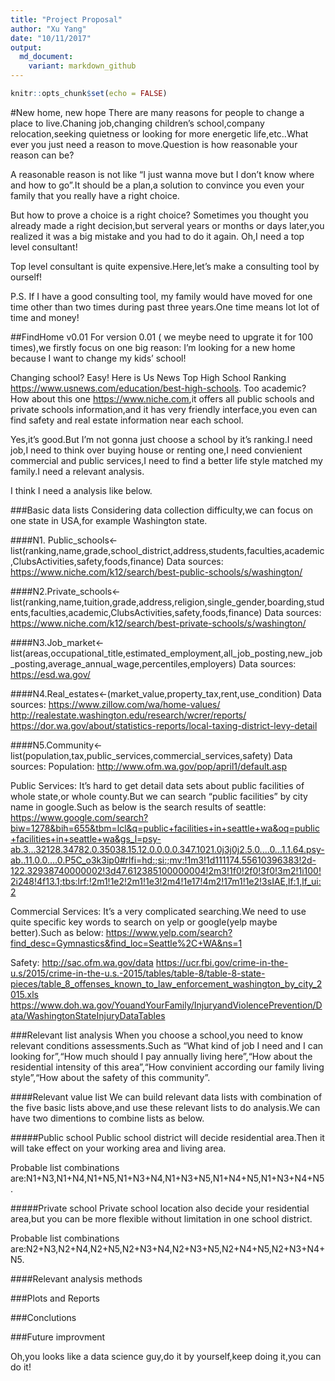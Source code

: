 ```yaml
---
title: "Project Proposal"
author: "Xu Yang"
date: "10/11/2017"
output: 
  md_document:
    variant: markdown_github
---
```


```r
knitr::opts_chunk$set(echo = FALSE)
```

#New home, new hope
There are many reasons for people to change a place to live.Chaning job,changing children's school,company relocation,seeking quietness or looking for more energetic life,etc..What ever you just need a reason to move.Question is how reasonable your reason can be?

A reasonable reason is not like "I just wanna move but I don't know where and how to go".It should be a plan,a solution to convince you even your family that you really have a right choice.

But how to prove a choice is a right choice? Sometimes you thought you already made a right decision,but serveral years or months or days later,you realized it was a big mistake and you had to do it again. Oh,I need a top level consultant!

Top level consultant is quite expensive.Here,let's make a consulting tool by ourself!

P.S. If I have a good consulting tool, my family would have moved for one time other than two times during past three years.One time means lot lot of time and money!

##FindHome v0.01
For version 0.01 ( we meybe need to upgrate it for 100 times),we firstly focus on one big reason: I'm looking for a new home because I want to change my kids' school! 

Changing school? Easy! Here is Us News Top High School Ranking <https://www.usnews.com/education/best-high-schools>. Too academic? How about this one <https://www.niche.com>,it offers all public schools and private schools information,and it has very friendly interface,you even can find safety and real estate information near each school.

Yes,it's good.But I'm not gonna just choose a school by it's ranking.I need job,I need to think over buying house or renting one,I need convienient commercial and public services,I need to find a better life style matched my family.I need a relevant analysis.

I think I need a analysis like below.

###Basic data lists
Considering data collection difficulty,we can focus on one state in USA,for example Washington state.

####N1. Public_schools<-list(ranking,name,grade,school_district,address,students,faculties,academic,ClubsActivities,safety,foods,finance)
Data sources:
<https://www.niche.com/k12/search/best-public-schools/s/washington/>

####N2.Private_schools<-list(ranking,name,tuition,grade,address,religion,single_gender,boarding,students,faculties,academic,ClubsActivities,safety,foods,finance)
Data sources:
<https://www.niche.com/k12/search/best-private-schools/s/washington/>

####N3.Job_market<- list(areas,occupational_title,estimated_employment,all_job_posting,new_job_posting,average_annual_wage,percentiles,employers)
Data sources:
<https://esd.wa.gov/>

####N4.Real_estates<-(market_value,property_tax,rent,use_condition)
Data sources:
<https://www.zillow.com/wa/home-values/>
<http://realestate.washington.edu/research/wcrer/reports/>
<https://dor.wa.gov/about/statistics-reports/local-taxing-district-levy-detail>

####N5.Community<- list(population,tax,public_services,commercial_services,safety)
Data sources:
Population:
<http://www.ofm.wa.gov/pop/april1/default.asp>

Public Services:
It's hard to get detail data sets about public facilities of whole state,or whole county.But we can search "public facilities" by city name in google.Such as below is the search results of seattle: 
<https://www.google.com/search?biw=1278&bih=655&tbm=lcl&q=public+facilities+in+seattle+wa&oq=public+facilities+in+seattle+wa&gs_l=psy-ab.3...32128.34782.0.35038.15.12.0.0.0.0.347.1021.0j3j0j2.5.0....0...1.1.64.psy-ab..11.0.0....0.P5C_o3k3ip0#rlfi=hd:;si:;mv:!1m3!1d111174.55610396383!2d-122.32938740000002!3d47.612385100000004!2m3!1f0!2f0!3f0!3m2!1i100!2i248!4f13.1;tbs:lrf:!2m1!1e2!2m1!1e3!2m4!1e17!4m2!17m1!1e2!3sIAE,lf:1,lf_ui:2>

Commercial Services:
It's a very complicated searching.We need to use quite specific key words to search on yelp or google(yelp maybe better).Such as below:
<https://www.yelp.com/search?find_desc=Gymnastics&find_loc=Seattle%2C+WA&ns=1>

Safety:
<http://sac.ofm.wa.gov/data>
<https://ucr.fbi.gov/crime-in-the-u.s/2015/crime-in-the-u.s.-2015/tables/table-8/table-8-state-pieces/table_8_offenses_known_to_law_enforcement_washington_by_city_2015.xls>
<https://www.doh.wa.gov/YouandYourFamily/InjuryandViolencePrevention/Data/WashingtonStateInjuryDataTables>

###Relevant list analysis
When you choose a school,you need to know relevant conditions assessments.Such as "What kind of job I need and I can looking for","How much should I pay annually living here","How about the residential intensity of this area","How convinient according our family living style","How about the safety of this community".

####Relevant value list
We can build relevant data lists with combination of the five basic lists above,and use these relevant lists to do analysis.We can have two dimentions to combine lists as below.

#####Public school 
Public school district will decide residential area.Then it will take effect on your working area and living area.

Probable list combinations are:N1+N3,N1+N4,N1+N5,N1+N3+N4,N1+N3+N5,N1+N4+N5,N1+N3+N4+N5.

#####Private school
Private school location also decide your residential area,but you can be more flexible without limitation in one school district.

Probable list combinations are:N2+N3,N2+N4,N2+N5,N2+N3+N4,N2+N3+N5,N2+N4+N5,N2+N3+N4+N5.

####Relevant analysis methods

###Plots and Reports

###Conclutions 

###Future improvment

Oh,you looks like a data science guy,do it by yourself,keep doing it,you can do it!


